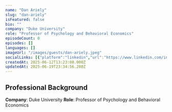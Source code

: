 ```yaml
---
name: "Dan Ariely"
slug: "dan-ariely"
isFeatured: false
bio: ""
company: "Duke University"
role: "Professor of Psychology and Behavioral Economics"
episodeCount: 0
episodes: []
languages: []
imageUrl: "/images/guests/dan-ariely.jpeg"
socialLinks: [{"platform":"linkedin","url":"https://www.linkedin.com/in/danariely/"}]
createdAt: 2025-06-12T13:23:08.000Z
updatedAt: 2025-06-19T23:34:56.280Z
---
```


## Professional Background

**Company**: Duke University
**Role**: Professor of Psychology and Behavioral Economics
